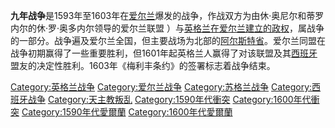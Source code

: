 {{Unreferenced|time=2020-10-28T09:23:19+00:00}}
'''九年战争'''是1593年至1603年在[[爱尔兰|爱尔兰]]爆发的战争，作战双方为由休·奥尼尔和蒂罗内尔的休·罗·奥多内尔领导的爱尔兰联盟 ）与[[英格兰|英格兰]][[爱尔兰王国|在爱尔兰建立的政权]]，属{{le|都铎王朝征服爱尔兰|Tudor conquest of Ireland}}战争的一部分。战争遍及爱尔兰全国，但主要战场为北部的[[阿尔斯特省|阿尔斯特省]]。爱尔兰同盟在战争初期赢得了一些重要胜利，但1601年起英格兰人赢得了对该联盟及其[[西班牙|西班牙]]盟友的决定性胜利。1603年《梅利丰条约》的签署标志着战争结束。

{{Gaels|state=collapsed}}
[[Category:英格兰战争|Category:英格兰战争]]
[[Category:爱尔兰战争|Category:爱尔兰战争]]
[[Category:苏格兰战争|Category:苏格兰战争]]
[[Category:西班牙战争|Category:西班牙战争]]
[[Category:天主教叛乱|Category:天主教叛乱]]
[[Category:1590年代衝突|Category:1590年代衝突]]
[[Category:1600年代衝突|Category:1600年代衝突]]
[[Category:1590年代愛爾蘭|Category:1590年代愛爾蘭]]
[[Category:1600年代愛爾蘭|Category:1600年代愛爾蘭]]